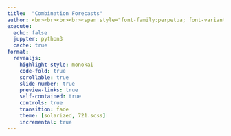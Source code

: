 ```yaml
---
title:  "Combination Forecasts"
author: <br><br><br><br><span style="font-family:perpetua; font-variant:small-caps; color:#404040;">Kerry Back</span><br><br><img src="RiceBusiness-transparent-logo-sm.png"  height=80>
execute:
  echo: false
  jupyter: python3
  cache: true
format: 
  revealjs:
    highlight-style: monokai
    code-fold: true
    scrollable: true
    slide-number: true
    preview-links: true
    self-contained: true
    controls: true
    transition: fade
    theme: [solarized, 721.scss]
    incremental: true
---
```


